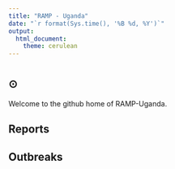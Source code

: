```yaml
---
title: "RAMP - Uganda"
date: "`r format(Sys.time(), '%B %d, %Y')`"
output:
  html_document:
    theme: cerulean 
---
```


#  {.tabset .tabset-fade .tabset-pills}

## $\odot$ {.tabset .tabset-fade .tabset-pills}

Welcome to the github home of RAMP-Uganda. 

## Reports

## Outbreaks 

